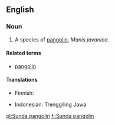 {{wikipedia|pangolin}}
==English==

===Noun===
{{en-noun|sg=[[Sunda]] [[pangolin]]}}

# A species of [[pangolin]], ''Manis javanica''.

====Related terms====
*[[pangolin]]

====Translations====
{{trans-top|species}}
*Finnish: {{t-|fi|malaijanmuurahaiskäpy}}
{{trans-mid}}
*Indonesian: Trenggiling Jawa
{{trans-bottom}}

[[pl:Sunda pangolin]]
[[fi:Sunda pangolin]]